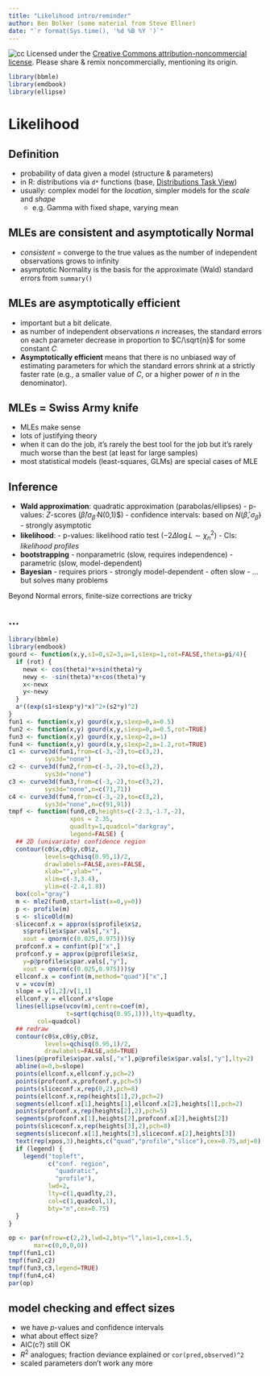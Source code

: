 ```yaml
---
title: "Likelihood intro/reminder"
author: Ben Bolker (some material from Steve Ellner)
date: "`r format(Sys.time(), '%d %B %Y ')`"
---
```


![cc](pix/cc-attrib-nc.png)
Licensed under the 
[Creative Commons attribution-noncommercial license](http://creativecommons.org/licenses/by-nc/3.0/).
Please share \& remix noncommercially, mentioning its origin.

```r
library(bbmle)
library(emdbook)
library(ellipse)
```

# Likelihood

## Definition

- probability of data given a model (structure & parameters)
- in R: distributions via `d*` functions (base, [Distributions Task View](https://cran.r-project.org/web/views/Distributions.html))
- usually: complex model for the *location*, simpler models for the *scale* and *shape*
     - e.g. Gamma with fixed shape, varying mean

## MLEs are consistent and asymptotically Normal

- *consistent* = converge to the true values as the number of independent observations grows to infinity
- asymptotic Normality is the basis for the approximate (Wald) standard errors from `summary()`

## MLEs are asymptotically efficient

- important but a bit delicate. 
- as number of independent observations $n$ increases, the standard errors on each parameter decrease in proportion to $C/\sqrt{n}$ for some constant $C$
- **Asymptotically efficient** means that there is no unbiased way of estimating parameters for which the standard errors shrink at a strictly faster rate (e.g., a smaller value of $C$, or a higher power of $n$ in the denominator). 

## MLEs = Swiss Army knife

- MLEs make sense
- lots of justifying theory
- when it can do the job, it's rarely the best tool for the job but it's rarely much worse than the best (at least for large samples)
- most statistical models (least-squares, GLMs) are special cases of MLE

## Inference

- **Wald approximation**: quadratic approximation (parabolas/ellipses)
      - p-values: $Z$-scores ($\hat \beta/\sigma_{\hat \beta}$ \sim N(0,1)$)
	  - confidence intervals: based on $N(\hat \beta, \sigma_{\hat \beta})$
	  - strongly asymptotic
- **likelihood**:
      - p-values: likelihood ratio test ($-2 \Delta \log L \sim \chi^2_n$)
	  - CIs: *likelihood profiles*
- **bootstrapping**
      - nonparametric (slow, requires independence)
	  - parametric (slow, model-dependent)
- **Bayesian**
      - requires priors
	  - strongly model-dependent
	  - often slow
	  - ... but solves many problems

Beyond Normal errors, finite-size corrections are tricky

## ...

```r
library(bbmle)
library(emdbook)
gourd <- function(x,y,s1=0,s2=3,a=1,s1exp=1,rot=FALSE,theta=pi/4){
  if (rot) {
    newx <- cos(theta)*x+sin(theta)*y
    newy <- -sin(theta)*x+cos(theta)*y
    x<-newx
    y<-newy
  }
  a*((exp(s1+s1exp*y)*x)^2+(s2*y)^2)
} 
fun1 <- function(x,y) gourd(x,y,s1exp=0,a=0.5)
fun2 <- function(x,y) gourd(x,y,s1exp=0,a=0.5,rot=TRUE)
fun3 <- function(x,y) gourd(x,y,s1exp=2,a=1)
fun4 <- function(x,y) gourd(x,y,s1exp=2,a=1.2,rot=TRUE)
c1 <- curve3d(fun1,from=c(-3,-2),to=c(3,2),
          sys3d="none")
c2 <- curve3d(fun2,from=c(-3,-2),to=c(3,2),
          sys3d="none")
c3 <- curve3d(fun3,from=c(-3,-2),to=c(3,2),
          sys3d="none",n=c(71,71))
c4 <- curve3d(fun4,from=c(-3,-2),to=c(3,2),
          sys3d="none",n=c(91,91))
tmpf <- function(fun0,c0,heights=c(-2.3,-1.7,-2),
                 xpos = 2.35,
                 quadlty=1,quadcol="darkgray",
                 legend=FALSE) {
  ## 2D (univariate) confidence region
  contour(c0$x,c0$y,c0$z,
          levels=qchisq(0.95,1)/2,
          drawlabels=FALSE,axes=FALSE,
          xlab="",ylab="",
          xlim=c(-3,3.4),
          ylim=c(-2.4,1.8))
  box(col="gray")
  m <- mle2(fun0,start=list(x=0,y=0))
  p <- profile(m)
  s <- sliceOld(m)
  sliceconf.x = approx(s$profile$x$z,
    s$profile$x$par.vals[,"x"],
    xout = qnorm(c(0.025,0.975)))$y
  profconf.x = confint(p)["x",]
  profconf.y = approx(p@profile$x$z,
    y=p@profile$x$par.vals[,"y"],
    xout = qnorm(c(0.025,0.975)))$y
  ellconf.x = confint(m,method="quad")["x",]
  v = vcov(m)
  slope = v[1,2]/v[1,1]
  ellconf.y = ellconf.x*slope
  lines(ellipse(vcov(m),centre=coef(m),
                t=sqrt(qchisq(0.95,1))),lty=quadlty,
        col=quadcol)
  ## redraw
  contour(c0$x,c0$y,c0$z,
          levels=qchisq(0.95,1)/2,
          drawlabels=FALSE,add=TRUE)
  lines(p@profile$x$par.vals[,"x"],p@profile$x$par.vals[,"y"],lty=2)
  abline(a=0,b=slope)
  points(ellconf.x,ellconf.y,pch=2)
  points(profconf.x,profconf.y,pch=5)
  points(sliceconf.x,rep(0,2),pch=8)
  points(ellconf.x,rep(heights[1],2),pch=2)
  segments(ellconf.x[1],heights[1],ellconf.x[2],heights[1],pch=2)
  points(profconf.x,rep(heights[2],2),pch=5)
  segments(profconf.x[1],heights[2],profconf.x[2],heights[2])
  points(sliceconf.x,rep(heights[3],2),pch=8)
  segments(sliceconf.x[1],heights[3],sliceconf.x[2],heights[3])
  text(rep(xpos,3),heights,c("quad","profile","slice"),cex=0.75,adj=0)
  if (legend) {
    legend("topleft",
           c("conf. region",
             "quadratic",
             "profile"),
           lwd=2,
           lty=c(1,quadlty,2),
           col=c(1,quadcol,1),
           bty="n",cex=0.75)
  }
}
```

```r
op <- par(mfrow=c(2,2),lwd=2,bty="l",las=1,cex=1.5,
       mar=c(0,0,0,0))
tmpf(fun1,c1)
tmpf(fun2,c2)
tmpf(fun3,c3,legend=TRUE)
tmpf(fun4,c4)
par(op)
```

## model checking and effect sizes

- we have $p$-values and confidence intervals
- what about effect size?
- AIC(c?) still OK
- $R^2$ analogues; fraction deviance explained or `cor(pred,observed)^2`
- scaled parameters don't work any more


